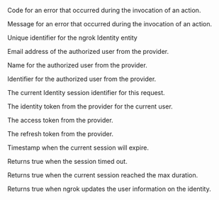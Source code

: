 

<Config>
	<ConfigField title="actions.ngrok.oidc.error.code" type="string">
		<p>Code for an error that occurred during the invocation of an action.</p>
	</ConfigField>
	<ConfigField title="actions.ngrok.oidc.error.message" type="string">
		<p>
			Message for an error that occurred during the invocation of an action.
		</p>
	</ConfigField>
	<ConfigField title="actions.ngrok.oidc.identity.id" type="string">
		<p>Unique identifier for the ngrok Identity entity</p>
	</ConfigField>
	<ConfigField title="actions.ngrok.oidc.identity.email" type="string">
		<p>Email address of the authorized user from the provider.</p>
	</ConfigField>
	<ConfigField title="actions.ngrok.oidc.identity.name" type="string">
		<p>Name for the authorized user from the provider.</p>
	</ConfigField>
	<ConfigField
		title="actions.ngrok.oidc.identity.provider_user_id"
		type="string"
	>
		<p>Identifier for the authorized user from the provider.</p>
	</ConfigField>
	<ConfigField
		title="actions.ngrok.oidc.identity.current_session_id"
		type="string"
	>
		<p>The current Identity session identifier for this request.</p>
	</ConfigField>
	<ConfigField title="actions.ngrok.oidc.identity_token" type="string">
		<p>The identity token from the provider for the current user.</p>
	</ConfigField>
	<ConfigField title="actions.ngrok.oidc.access_token" type="string">
		<p>The access token from the provider.</p>
	</ConfigField>
	<ConfigField title="actions.ngrok.oidc.refresh_token" type="string">
		<p>The refresh token from the provider.</p>
	</ConfigField>
	<ConfigField title="actions.ngrok.oidc.expires_at" type="string">
		<p>Timestamp when the current session will expire.</p>
	</ConfigField>
	<ConfigField title="actions.ngrok.oidc.session_timed_out" type="boolean">
		<p>Returns true when the session timed out.</p>
	</ConfigField>
	<ConfigField
		title="actions.ngrok.oidc.session_max_duration_reached"
		type="boolean"
	>
		<p>Returns true when the current session reached the max duration.</p>
	</ConfigField>
	<ConfigField title="actions.ngrok.oidc.userinfo_refreshed" type="boolean">
		<p>Returns true when ngrok updates the user information on the identity.</p>
	</ConfigField>
</Config>
